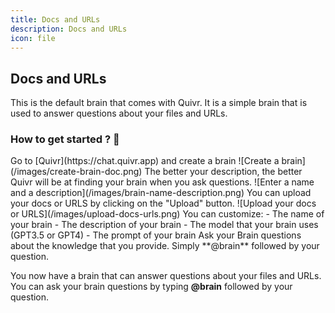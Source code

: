 ```yaml
---
title: Docs and URLs
description: Docs and URLs
icon: file
---
```


## Docs and URLs

This is the default brain that comes with Quivr. It is a simple brain that is used to answer questions about your files and URLs.

### How to get started ? 👀

<Steps>
    <Step title="Create a brain">
        Go to [Quivr](https://chat.quivr.app) and create a brain
        ![Create a brain](/images/create-brain-doc.png)
    </Step>
    <Step title="Enter a name and a description">
        The better your description, the better Quivr will be at finding your brain when you ask questions.
        ![Enter a name and a description](/images/brain-name-description.png)
    </Step>
    <Step title="Upload your docs or URLS">
        You can upload your docs or URLS by clicking on the "Upload" button.
        ![Upload your docs or URLS](/images/upload-docs-urls.png)
    </Step>
    <Step title="Customize your Brain">
        You can customize:
        - The name of your brain
        - The description of your brain
        - The model that your brain uses (GPT3.5 or GPT4)
        - The prompt of your brain
    </Step>
    <Step title="Ask Questions to your Brain">
        Ask your Brain questions about the knowledge that you provide.
        Simply **@brain** followed by your question.
    </Step>
</Steps>


You now have a brain that can answer questions about your files and URLs. You can ask your brain questions by typing **@brain** followed by your question.